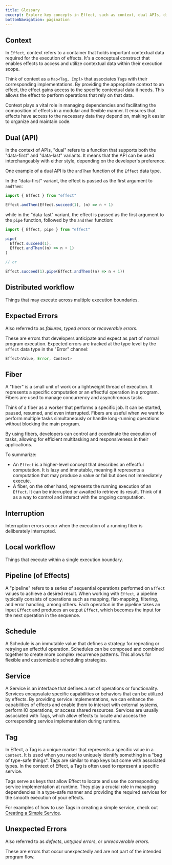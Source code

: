```yaml
---
title: Glossary
excerpt: Explore key concepts in Effect, such as context, dual APIs, distributed workflows, expected errors, fibers, interruption, local workflows, effect pipelines, schedules, services, tags, and unexpected errors. Understand their significance in managing dependencies, controlling concurrency, and handling errors within effectful computations.
bottomNavigation: pagination
---
```


## Context

In `Effect`, context refers to a container that holds important contextual data required for the execution of effects. It's a conceptual construct that enables effects to access and utilize contextual data within their execution scope.

Think of context as a `Map<Tag, Impl>` that associates `Tag`s with their corresponding implementations. By providing the appropriate context to an effect, the effect gains access to the specific contextual data it needs. This allows the effect to perform operations that rely on that data.

Context plays a vital role in managing dependencies and facilitating the composition of effects in a modular and flexible manner. It ensures that effects have access to the necessary data they depend on, making it easier to organize and maintain code.

## Dual (API)

In the context of APIs, "dual" refers to a function that supports both the "data-first" and "data-last" variants.
It means that the API can be used interchangeably with either style, depending on the developer's preference.

One example of a dual API is the `andThen` function of the `Effect` data type.

In the "data-first" variant, the effect is passed as the first argument to `andThen`:

```ts twoslash
import { Effect } from "effect"

Effect.andThen(Effect.succeed(1), (n) => n + 1)
```

while in the "data-last" variant, the effect is passed as the first argument to the `pipe` function, followed by the `andThen` function:

```ts twoslash
import { Effect, pipe } from "effect"

pipe(
  Effect.succeed(1),
  Effect.andThen((n) => n + 1)
)

// or

Effect.succeed(1).pipe(Effect.andThen((n) => n + 1))
```

## Distributed workflow

Things that may execute across multiple execution boundaries.

## Expected Errors

Also referred to as _failures_, _typed errors_ or _recoverable errors_.

These are errors that developers anticipate and expect as part of normal program execution.
Expected errors are tracked at the type level by the `Effect` data type in the "Error" channel:

```ts
Effect<Value, Error, Context>
```

## Fiber

A "fiber" is a small unit of work or a lightweight thread of execution. It represents a specific computation or an effectful operation in a program. Fibers are used to manage concurrency and asynchronous tasks.

Think of a fiber as a worker that performs a specific job. It can be started, paused, resumed, and even interrupted. Fibers are useful when we want to perform multiple tasks simultaneously or handle long-running operations without blocking the main program.

By using fibers, developers can control and coordinate the execution of tasks, allowing for efficient multitasking and responsiveness in their applications.

To summarize:

- An `Effect` is a higher-level concept that describes an effectful computation. It is lazy and immutable, meaning it represents a computation that may produce a value or fail but does not immediately execute.
- A fiber, on the other hand, represents the running execution of an `Effect`. It can be interrupted or awaited to retrieve its result. Think of it as a way to control and interact with the ongoing computation.

## Interruption

Interruption errors occur when the execution of a running fiber is deliberately interrupted.

## Local workflow

Things that execute within a single execution boundary.

## Pipeline (of Effects)

A "pipeline" refers to a series of sequential operations performed on `Effect` values to achieve a desired result.
When working with `Effect`, a pipeline typically consists of operations such as mapping, flat-mapping, filtering, and error handling, among others. Each operation in the pipeline takes an input `Effect` and produces an output `Effect`, which becomes the input for the next operation in the sequence.

## Schedule

A Schedule is an immutable value that defines a strategy for repeating or retrying an effectful operation.
Schedules can be composed and combined together to create more complex recurrence patterns.
This allows for flexible and customizable scheduling strategies.

## Service

A Service is an interface that defines a set of operations or functionality. Services encapsulate specific capabilities or behaviors that can be utilized by effects. By providing service implementations, we can enhance the capabilities of effects and enable them to interact with external systems, perform IO operations, or access shared resources. Services are usually associated with Tags, which allow effects to locate and access the corresponding service implementation during runtime.

## Tag

In Effect, a Tag is a unique marker that represents a specific value in a `Context`. It is used when you need to uniquely identify something in a "bag of type-safe things". Tags are similar to map keys but come with associated types. In the context of Effect, a Tag is often used to represent a specific service.

Tags serve as keys that allow Effect to locate and use the corresponding service implementation at runtime. They play a crucial role in managing dependencies in a type-safe manner and providing the required services for the smooth execution of your effects.

For examples of how to use Tags in creating a simple service, check out [Creating a Simple Service](../guides/context-management/services#creating-a-simple-service).

## Unexpected Errors

Also referred to as _defects_, _untyped errors_, or _unrecoverable errors_.

These are errors that occur unexpectedly and are not part of the intended program flow.
